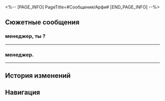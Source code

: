 <%-- [PAGE_INFO]
PageTitle=#Сообщения/Арфи#
[END_PAGE_INFO] --%>
{{Сообщение Инфобокс
|id          = 158
|Изображение = НИП Арфи Иконка.png
|Тип         = НИП
|Отправитель = Арфи
|ПодписьСоо  = 
|Фракция     = Пенакония
}}

==Сюжетные сообщения==
==={{MC|ж=Госпожа|м=Господин}} менеджер, ты {{MC|ж=вернулась|м=вернулся}}?===
{{Сообщения
|условие_получения = 
|текст =
:'''Арфи:''' {{MC|ж=Госпожа|м=Господин}} менеджер, ты {{MC|ж=вернулась|м=вернулся}}?
:'''Арфи:''' С меня хватит.
:{Выбор} ?
::'''(Первопроходец):''' Что такое?
:{Выбор} Я ещё не {{MC|ж=вернулась|м=вернулся}}.
::'''(Первопроходец):''' Может, сначала расскажешь, что не так?
:'''Арфи:''' Дело вот в чём.
:'''Арфи:''' В ходе репетиции группы возникли проблемы.
:'''Арфи:''' Методы у Раппы... весьма нестандартные.
:{Выбор} Мне говорили другое.
:'''(Первопроходец):''' Стоп.
:'''(Первопроходец):''' В чате она сказала, что репетиции прошли хорошо.
:'''Арфи:''' Возможно, с точки зрения Раппы это можно считать успехом.
:'''Арфи:''' Но...
:'''Арфи:''' Я ещё понаблюдаю. До связи.
}}
----

==={{MC|ж=Госпожа|м=Господин}} менеджер.===
{{Сообщения
|условие_получения = 
|текст =
:'''Арфи:''' {{MC|ж=Госпожа|м=Господин}} менеджер.
:'''Арфи:''' Можешь взять меня с собой на поиски вдохновения?
:{Выбор} ???
::'''(Первопроходец):''' Разве ты не хотела покинуть группу?
:{Выбор} Ты передумала?
::'''(Первопроходец):''' Конечно, могу.
::'''(Первопроходец):''' Я тебя не узнаю...
:{Выбор} Одевайся теплее.
::'''(Первопроходец):''' Там жуткий холод.
::'''(Первопроходец):''' Оденься потеплее.
:'''Арфи:''' Ай, Раппа постоянно подчёркивает, что я много получу, действуя с тобой сообща.
:'''Арфи:''' Если речь только об исследовании музыки, то почему бы и нет?
:'''Арфи:''' Поговорим при встрече.
}}
----

==История изменений==
{{История изменений|2.7}}

==Навигация==
{{Сообщения Навбокс}}